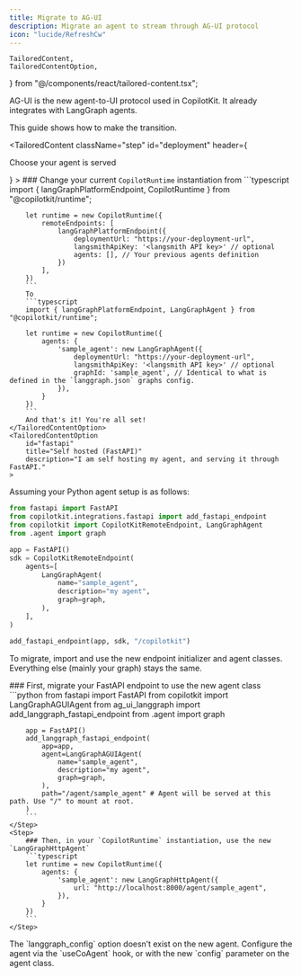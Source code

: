 ```yaml
---
title: Migrate to AG-UI
description: Migrate an agent to stream through AG-UI protocol
icon: "lucide/RefreshCw"
---
```

    TailoredContent,
    TailoredContentOption,
} from "@/components/react/tailored-content.tsx";

AG-UI is the new agent-to-UI protocol used in CopilotKit.
It already integrates with LangGraph agents.

This guide shows how to make the transition.

<TailoredContent
        className="step"
        id="deployment"
        header={
            <div>
                <p className="text-xl font-semibold">Choose your agent is served</p>
            </div>
        }
    >
    <TailoredContentOption
        id="lgp"
        title="LangGraph Platform"
        description="I am using LangGraph's Platform to serve my agent (cloud or self hosted)."
    >
        ### Change your current `CopilotRuntime` instantiation from
        ```typescript
        import { langGraphPlatformEndpoint, CopilotRuntime } from "@copilotkit/runtime";

        let runtime = new CopilotRuntime({
            remoteEndpoints: [
                langGraphPlatformEndpoint({
                    deploymentUrl: "https://your-deployment-url",
                    langsmithApiKey: '<langsmith API key>' // optional
                    agents: [], // Your previous agents definition
                })
            ],
        })
        ```
        To
        ```typescript
        import { langGraphPlatformEndpoint, LangGraphAgent } from "@copilotkit/runtime";

        let runtime = new CopilotRuntime({
            agents: {
                'sample_agent': new LangGraphAgent({
                    deploymentUrl: "https://your-deployment-url",
                    langsmithApiKey: '<langsmith API key>' // optional
                    graphId: 'sample_agent', // Identical to what is defined in the `langgraph.json` graphs config.
                }),
            }
        })
        ```
        And that's it! You're all set!
    </TailoredContentOption>
    <TailoredContentOption
        id="fastapi"
        title="Self hosted (FastAPI)"
        description="I am self hosting my agent, and serving it through FastAPI."
    >

Assuming your Python agent setup is as follows:
```python
from fastapi import FastAPI
from copilotkit.integrations.fastapi import add_fastapi_endpoint
from copilotkit import CopilotKitRemoteEndpoint, LangGraphAgent
from .agent import graph

app = FastAPI()
sdk = CopilotKitRemoteEndpoint(
    agents=[
        LangGraphAgent(
            name="sample_agent",
            description="my agent",
            graph=graph,
        ),
    ],
)

add_fastapi_endpoint(app, sdk, "/copilotkit")
```

To migrate, import and use the new endpoint initializer and agent classes.
Everything else (mainly your graph) stays the same.

<Steps>
    <Step>
        ### First, migrate your FastAPI endpoint to use the new agent class
        ```python
        from fastapi import FastAPI
        from copilotkit import LangGraphAGUIAgent
        from ag_ui_langgraph import add_langgraph_fastapi_endpoint
        from .agent import graph

        app = FastAPI()
        add_langgraph_fastapi_endpoint(
            app=app,
            agent=LangGraphAGUIAgent(
                name="sample_agent",
                description="my agent",
                graph=graph,
            ),
            path="/agent/sample_agent" # Agent will be served at this path. Use "/" to mount at root.
        )
        ```
    </Step>
    <Step>
        ### Then, in your `CopilotRuntime` instantiation, use the new `LangGraphHttpAgent`
        ```typescript
        let runtime = new CopilotRuntime({
            agents: {
                'sample_agent': new LangGraphHttpAgent({
                    url: "http://localhost:8000/agent/sample_agent",
                }),
            }
        })
        ```
    </Step>
</Steps>
        <Accordions>
            <Accordion title="What about the old LangGraph config parameter which was used to configure the agent?">
                The `langgraph_config` option doesn’t exist on the new agent.
                Configure the agent via the `useCoAgent` hook, or with the new `config` parameter on the agent class.
            </Accordion>
        </Accordions>
    </TailoredContentOption>
</TailoredContent>
